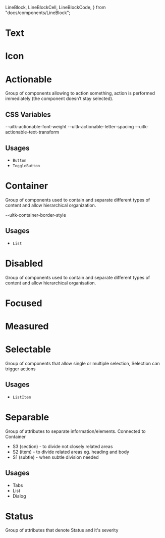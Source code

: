   LineBlock,
  LineBlockCell,
  LineBlockCode,
} from "docs/components/LineBlock";


<Meta title="Documentation/Styles and Theming/Characteristics" />

# Text

<Canvas>
  <Story name="Text">
    <DocGrid>
      <ColorBlock colorVar="--uitk-text-primary-color" />
      <ColorBlock colorVar="--uitk-text-primary-color-disabled" />
      <ColorBlock colorVar="--uitk-text-secondary-color" />
      <ColorBlock colorVar="--uitk-text-secondary-color-disabled" />
      <ColorBlock colorVar="--uitk-text-growth-indicator-up-color" />
      <ColorBlock colorVar="--uitk-text-growth-indicator-down-color" />
    </DocGrid>
  </Story>
</Canvas>

# Icon

<Canvas>
  <Story name="Icon">
    <DocGrid>
      <ColorBlock colorVar="--uitk-icon-primary-color" />
      <ColorBlock colorVar="--uitk-icon-primary-color-disabled" />
    </DocGrid>
  </Story>
</Canvas>

# Actionable

Group of components allowing to action something, action is performed
immediately (the component doesn’t stay selected).

## CSS Variables

<Canvas>
  <Story name="Actionable Misc">
    <DocGrid>
      <TextAlignBlock textAlign="--uitk-actionable-text-align" />
      <BlankBlockCell />
      <BlankBlockCode>--uitk-actionable-font-weight</BlankBlockCode>
      <BlankBlockCell />
      <BlankBlockCode>--uitk-actionable-letter-spacing</BlankBlockCode>
      <BlankBlockCell />
      <BlankBlockCode>--uitk-actionable-text-transform</BlankBlockCode>
      <CornerBlock cornerRadius="--uitk-actionable-border-radius" />
    </DocGrid>
  </Story>
</Canvas>

<Canvas>
  <Story name="Actionable CTA Colors">
    <DocGrid>
      <ColorBlock colorVar="--uitk-actionable-cta-text-color" />
      <ColorBlock colorVar="--uitk-actionable-cta-background" />
      <ColorBlock colorVar="--uitk-actionable-cta-icon-color" />
      <ColorBlock colorVar="--uitk-actionable-cta-text-color-active" />
      <ColorBlock colorVar="--uitk-actionable-cta-background-active" />
      <ColorBlock colorVar="--uitk-actionable-cta-icon-color-active" />
      <ColorBlock colorVar="--uitk-actionable-cta-text-color-hover" />
      <ColorBlock colorVar="--uitk-actionable-cta-background-hover" />
      <ColorBlock colorVar="--uitk-actionable-cta-icon-color-hover" />
      <ColorBlock colorVar="--uitk-actionable-cta-text-color-disabled" />
      <ColorBlock colorVar="--uitk-actionable-cta-icon-color-disabled" />
      <ColorBlock colorVar="--uitk-actionable-cta-background-disabled" />
    </DocGrid>
  </Story>
</Canvas>

<Canvas>
  <Story name="Actionable Primary Colors">
    <DocGrid>
      <ColorBlock colorVar="--uitk-actionable-primary-text-color" />
      <ColorBlock colorVar="--uitk-actionable-primary-background" />
      <ColorBlock colorVar="--uitk-actionable-primary-icon-color" />
      <ColorBlock colorVar="--uitk-actionable-primary-text-color-active" />
      <ColorBlock colorVar="--uitk-actionable-primary-background-active" />
      <ColorBlock colorVar="--uitk-actionable-primary-icon-color-active" />
      <ColorBlock colorVar="--uitk-actionable-primary-text-color-hover" />
      <ColorBlock colorVar="--uitk-actionable-primary-background-hover" />
      <ColorBlock colorVar="--uitk-actionable-primary-icon-color-hover" />
      <ColorBlock colorVar="--uitk-actionable-primary-text-color-disabled" />
      <ColorBlock colorVar="--uitk-actionable-primary-icon-color-disabled" />
      <ColorBlock colorVar="--uitk-actionable-primary-background-disabled" />
    </DocGrid>
  </Story>
</Canvas>

<Canvas>
  <Story name="Actionable Secondary Colors">
    <DocGrid>
      <ColorBlock colorVar="--uitk-actionable-secondary-text-color" />
      <ColorBlock colorVar="--uitk-actionable-secondary-background" />
      <ColorBlock colorVar="--uitk-actionable-secondary-icon-color" />
      <ColorBlock colorVar="--uitk-actionable-secondary-text-color-active" />
      <ColorBlock colorVar="--uitk-actionable-secondary-background-active" />
      <ColorBlock colorVar="--uitk-actionable-secondary-icon-color-active" />
      <ColorBlock colorVar="--uitk-actionable-secondary-text-color-hover" />
      <ColorBlock colorVar="--uitk-actionable-secondary-background-hover" />
      <ColorBlock colorVar="--uitk-actionable-secondary-icon-color-hover" />
      <ColorBlock colorVar="--uitk-actionable-secondary-text-color-disabled" />
      <ColorBlock colorVar="--uitk-actionable-secondary-icon-color-disabled" />
      <ColorBlock colorVar="--uitk-actionable-secondary-background-disabled" />
    </DocGrid>
  </Story>
</Canvas>

## Usages

- `Button`
- `ToggleButton`

# Container

Group of components used to contain and separate different types of content and
allow hierarchical organization.

<Canvas>
  <Story name="Container">
    <DocGrid>
      <ColorBlock colorVar="--uitk-container-background" />
      <ColorBlock colorVar="--uitk-container-border-color" />
      <LineBlock lineWidth="--uitk-container-border-width" />
      <LineBlockCell />
      <LineBlockCode>--uitk-container-border-style</LineBlockCode>
      <CornerBlock cornerRadius="--uitk-container-border-radius" />
    </DocGrid>
  </Story>
</Canvas>

## Usages

- `List`

# Disabled

Group of components used to contain and separate different types of content and allow hierarchical organisation.

# Focused

<Canvas>
  <Story name="Focused">
    <DocGrid>
      <ColorBlock colorVar="--uitk-focused-color" />
      <ColorBlock colorVar="--uitk-focused-outline-style" />
      <ColorBlock colorVar="--uitk-focused-outline-offset" />
      <ColorBlock colorVar="--uitk-focused-line-width" />
      <ColorBlock colorVar="--uitk-focused-outline" />
    </DocGrid>
  </Story>
</Canvas>

# Measured

<Canvas>
  <Story name="Measured">
    <DocGrid>
      <ColorBlock colorVar="--uitk-measured-med-emphasis-track-color" />
      <ColorBlock colorVar="--uitk-measured-text-color-active" />
    </DocGrid>
  </Story>
</Canvas>

# Selectable

Group of components that allow single or multiple selection, Selection can
trigger actions

<Canvas>
  <Story name="Selectable">
    <DocGrid>
      <ColorBlock colorVar="--uitk-selectable-text-color" />
      <ColorBlock colorVar="--uitk-selectable-text-color-active" />
      <ColorBlock colorVar="--uitk-selectable-background" />
      <ColorBlock colorVar="--uitk-selectable-background-hover" />
      <ColorBlock colorVar="--uitk-selectable-background-active" />
      <TextAlignBlock textAlign="--uitk-selectable-default-text-align" />
    </DocGrid>
  </Story>
</Canvas>

## Usages

- `ListItem`

# Separable

Group of attributes to separate information/elements.
Connected to Container

- S3 (section) - to divide not closely related areas
- S2 (item) - to divide related areas eg. heading and body
- S1 (subtle) - when subtle division needed

<Canvas>
  <Story name="Separable">
    <DocGrid>
      <ColorBlock colorVar="--uitk-separable-section-color" />
      <ColorBlock colorVar="--uitk-separable-item-color" />
      <ColorBlock colorVar="--uitk-separable-subtle-color" />
    </DocGrid>
  </Story>
</Canvas>

## Usages

- Tabs
- List
- Dialog

# Status

Group of attributes that denote Status and it's severity

<Canvas>
  <Story name="Status">
    <DocGrid>
      <ColorBlock colorVar="--uitk-status-color-info" />
      <ColorBlock colorVar="--uitk-status-color-error" />
      <ColorBlock colorVar="--uitk-status-color-warning" />
      <ColorBlock colorVar="--uitk-status-color-success" />
      <ColorBlock colorVar="--uitk-status-background-info" />
      <ColorBlock colorVar="--uitk-status-background-error" />
      <ColorBlock colorVar="--uitk-status-background-warning" />
      <ColorBlock colorVar="--uitk-status-background-success" />
    </DocGrid>
  </Story>
</Canvas>
